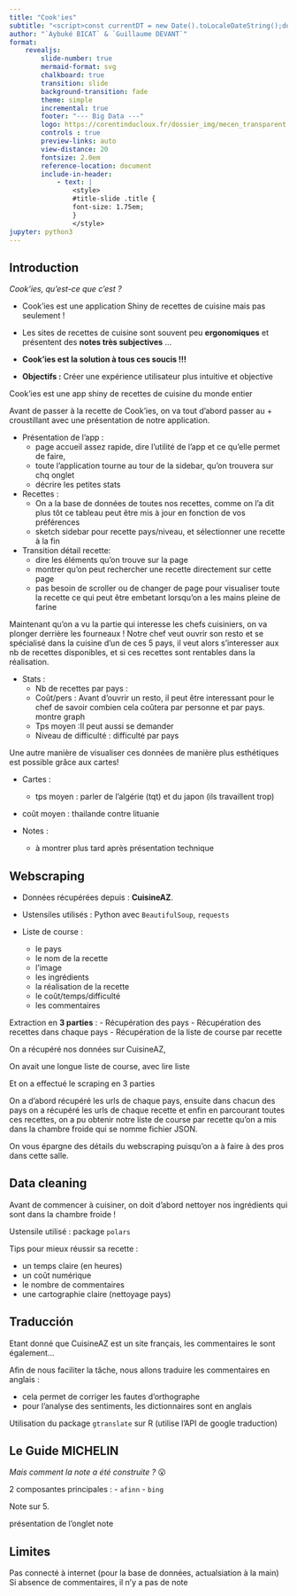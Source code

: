 ```yaml
---
title: "Cook'ies"
subtitle: "<script>const currentDT = new Date().toLocaleDateString();document.write(currentDT);</script>"
author: "`Aybuké BICAT` & `Guillaume DEVANT`"
format:
    revealjs:
        slide-number: true
        mermaid-format: svg
        chalkboard: true
        transition: slide
        background-transition: fade
        theme: simple
        incremental: true  
        footer: "--- Big Data ---"
        logo: https://corentinducloux.fr/dossier_img/mecen_transparent.png
        controls : true
        preview-links: auto
        view-distance: 20
        fontsize: 2.0em
        reference-location: document
        include-in-header:
            - text: |
                <style>
                #title-slide .title {
                font-size: 1.75em;
                }
                </style>
jupyter: python3
---
```




## Introduction

*Cook'ies, qu'est-ce que c'est ?*

- Cook'ies est une application Shiny de recettes de cuisine mais pas seulement !

- Les sites de recettes de cuisine sont souvent peu **ergonomiques** et présentent des **notes très subjectives** ... 

- **Cook'ies est la solution à tous ces soucis !!!**

- **Objectifs :** Créer une expérience utilisateur plus intuitive et objective


:::{.notes}

Cook'ies est une app shiny de recettes de cuisine du monde entier 





Avant de passer à la recette de Cook'ies,  on va tout d'abord passer au + croustillant avec une présentation de notre application.


- Présentation de l'app :
    - page accueil assez rapide, dire l'utilité de l'app et ce qu'elle permet de faire, 
    - toute l'application tourne au tour de la sidebar, qu'on trouvera sur chq onglet
    - décrire les petites stats
- Recettes :
  - On a la base de données de toutes nos recettes, comme on l'a dit plus tôt ce tableau peut être mis à jour en fonction de vos préférences
  - sketch sidebar pour recette pays/niveau,  et sélectionner une recette à la fin 
- Transition détail recette:
  - dire les éléments qu'on trouve sur la page 
  - montrer qu'on peut rechercher une recette directement sur cette page 
  - pas besoin de scroller ou de changer de page pour visualiser toute la recette ce qui peut être embetant lorsqu'on a les mains pleine de farine 

Maintenant qu'on a vu la partie qui interesse les chefs cuisiniers, on va plonger derrière les fourneaux ! 
Notre chef veut ouvrir son resto et se spécialisé dans la cuisine d'un de ces 5 pays, il veut alors s'interesser aux nb de recettes disponibles, et si ces recettes sont rentables dans la réalisation.

- Stats :
  - Nb de recettes par pays : 
  - Coût/pers : Avant d'ouvrir un resto, il peut être interessant pour le chef de savoir combien cela coûtera par personne et par pays. montre graph
  - Tps moyen :Il peut aussi se demander 
  - Niveau de difficulté : difficulté par pays
  
Une autre manière de visualiser ces données de manière plus esthétiques est possible grâce aux cartes!

- Cartes : 
  - tps moyen : parler de l'algérie (tqt) et du japon (ils travaillent trop)
- coût moyen : thailande contre lituanie

- Notes :
  - à montrer plus tard après présentation technique
:::




## Webscraping

- Données récupérées depuis : **CuisineAZ**.

- Ustensiles utilisés : Python avec `BeautifulSoup`, `requests`

- Liste de course :
  - le pays
  - le nom de la recette
  - l'image
  - les ingrédients
  - la réalisation  de la recette
  - le coût/temps/difficulté
  - les commentaires

Extraction en **3 parties** : 
- Récupération des pays
- Récupération des recettes dans chaque pays
- Récupération de la liste de course par recette

:::{.notes}
On a récupéré nos données sur CuisineAZ, 


On avait une longue liste de course, avec lire liste

Et on a effectué le scraping en 3 parties

On a d'abord  récupéré les urls de chaque pays, ensuite dans chacun des pays on a récupéré les urls de chaque recette et enfin en parcourant toutes ces recettes, on a pu obtenir notre liste de course par recette qu'on a mis dans la chambre froide qui se nomme fichier JSON.

On vous épargne des détails du webscraping puisqu'on a à faire à des pros dans cette salle.
:::


## Data cleaning

Avant de commencer à cuisiner, on doit d'abord nettoyer nos ingrédients qui sont dans la chambre froide !

Ustensile utilisé : package `polars` 


Tips pour mieux réussir sa recette :

- un temps claire (en heures)
- un coût numérique 
- le nombre de commentaires 
- une cartographie claire (nettoyage pays)


## Traducción

Etant donné que CuisineAZ est un site français, les commentaires le sont également...

Afin de nous faciliter la tâche, nous allons traduire les commentaires en anglais :

- cela permet de corriger les fautes d'orthographe
- pour l'analyse des sentiments, les dictionnaires sont en anglais 

Utilisation du package `gtranslate` sur R (utilise l'API de google traduction)

## Le Guide MICHELIN 

*Mais comment la note a été construite ?* 😮

2 composantes principales :
- `afinn`
- `bing`

Note sur 5.

:::{.notes}

présentation de l'onglet note

:::



## Limites

Pas connecté à internet (pour la base de données, actualsiation à la main)
Si absence de commentaires, il n'y a pas de note